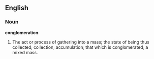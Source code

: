 ==English==

===Noun===

'''conglomeration'''

#The act or process of gathering into a mass; the state of being thus collected; collection; accumulation; that which is conglomerated; a mixed mass.